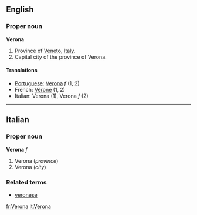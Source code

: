 ==English==
===Proper noun===
'''Verona'''

#Province of [[Veneto]], [[Italy]].
#Capital city of the province of Verona.

====Translations====
*[[Portuguese]]: [[Verona]] ''f'' (1, 2)
*French: [[Vérone]] (1, 2)
*Italian: Verona (1), Verona ''f'' (2)

----

==Italian==
===Proper noun===
'''Verona''' ''f''

#Verona (''province'')
#Verona (''city'')

===Related terms===
*[[veronese]]

[[fr:Verona]]
[[it:Verona]]